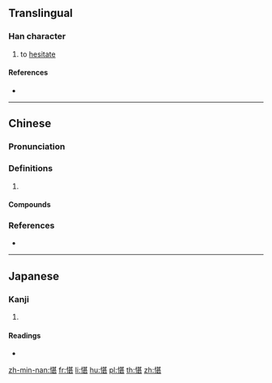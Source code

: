 ==Translingual==

===Han character===
{{Han char|rn=61|rad=心|as=09|sn=12|four=94011|canj=PTMV|ids=⿰忄甚}}

# to [[hesitate]]

====References====
* {{Han ref|kx=0395.060|dkj=10940|dj=0731.160|hdz=42326.010|uh=6116|ud=24854|bh=D942|bd=55618}}

----

==Chinese==
{{zh-forms}}

===Pronunciation===
{{zh-pron
|m=chén,dān
|c=sam4
|mc=y
|oc=y
|cat=
}}

===Definitions===
{{zh-hanzi}}

# {{rfdef|zh}}

====Compounds====
{{zh-der|斟愖}}

===References===
* {{R:twedu|B01140}}

----

==Japanese==

===Kanji===
{{ja-kanji|grade=|rs=心09}}

# {{defn|lang=ja|sort=心09}}

====Readings====
* {{ja-readings|on=[[しん]] (shin), [[じん]] (jin), [[たん]] (tan), [[とん]] (ton)|kun=[[まこと]] (makoto), [[たのしむ]] (tanoshimu)}}

[[zh-min-nan:愖]]
[[fr:愖]]
[[li:愖]]
[[hu:愖]]
[[pl:愖]]
[[th:愖]]
[[zh:愖]]